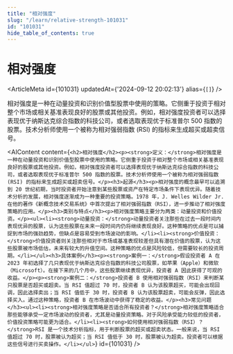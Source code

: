 ```yaml
---
title: "相对强度"
slug: "/learn/relative-strength-101031"
id: "101031"
hide_table_of_contents: true
---
```



# 相对强度

<ArticleMeta id={101031} updatedAt={'2024-09-12 20:02:13'} alias={`[]`} />
<div className='border-solid border-b border-t-0 my-4 border-[var(--ifm-color-gray-300)]' />

相对强度是一种在动量投资和识别价值型股票中使用的策略。它侧重于投资于相对整个市场或相关基准表现良好的股票或其他投资。例如，相对强度投资者可以选择表现优于纳斯达克综合指数的科技公司，或者选取表现优于标准普尔 500 指数的股票。技术分析师使用一个被称为相对强弱指数 (RSI) 的指标来生成超买或超卖信号。

<AIContent content={`<h2>相对强度</h2><p><strong>定义：</strong>相对强度是一种在动量投资和识别价值型股票中使用的策略。它侧重于投资于相对整个市场或相关基准表现良好的股票或其他投资。例如，相对强度投资者可以选择表现优于纳斯达克综合指数的科技公司，或者选取表现优于标准普尔 500 指数的股票。技术分析师使用一个被称为相对强弱指数 (RSI) 的指标来生成超买或超卖信号。</p><h3>起源</h3><p>相对强度的概念最早可以追溯到 20 世纪初期，当时投资者开始注意到某些股票或资产在特定市场条件下表现优异。随着技术分析的发展，相对强度逐渐成为一种重要的投资策略。1978 年，J. Welles Wilder Jr.在他的著作《新概念技术交易系统》中首次提出了相对强弱指数（RSI），进一步推动了相对强度策略的应用。</p><h3>类别与特点</h3><p>相对强度策略主要分为两类：动量投资和价值投资。</p><ul><li><strong>动量投资：</strong>动量投资者关注那些在过去一段时间内表现优异的股票，认为这些股票在未来一段时间内仍将继续表现良好。这种策略的优点是可以捕捉到市场的强劲趋势，但缺点是容易受到市场波动的影响。</li><li><strong>价值投资：</strong>价值投资者则关注那些相对于市场或基准表现较差但具有潜在价值的股票，认为这些股票被市场低估，未来有较大的升值空间。这种策略的优点是风险较低，但需要较长的投资周期。</li></ul><h3>具体案例</h3><p><strong>案例一：</strong>假设投资者 A 在 2023 年初选择了几只表现优于纳斯达克综合指数的科技公司股票，如苹果（Apple）和微软（Microsoft）。在接下来的几个月中，这些股票继续表现优异，投资者 A 因此获得了可观的收益。</p><p><strong>案例二：</strong>投资者 B 使用相对强弱指数（RSI）来判断某只股票是否超买或超卖。当 RSI 值超过 70 时，投资者 B 认为该股票超买，可能会出现回调，因此选择卖出；当 RSI 值低于 30 时，投资者 B 认为该股票超卖，可能会反弹，因此选择买入。通过这种策略，投资者 B 在市场波动中获得了稳定的收益。</p><h3>常见问题</h3><ul><li><strong>相对强度策略是否适合所有投资者？</strong>相对强度策略适合那些能够承受一定市场波动的投资者，尤其是动量投资策略。对于风险承受能力较低的投资者，价值投资策略可能更为适合。</li><li><strong>如何使用相对强弱指数（RSI）？</strong>RSI 是一个技术分析指标，用于判断股票的超买或超卖状态。一般来说，当 RSI 值超过 70 时，股票被认为超买；当 RSI 值低于 30 时，股票被认为超卖。投资者可以根据这些信号进行买卖操作。</li></ul>`} id={101031} />
